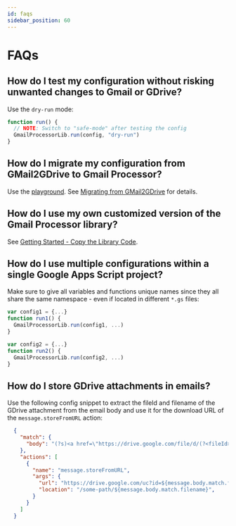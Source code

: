 ```yaml
---
id: faqs
sidebar_position: 60
---
```

# FAQs

## How do I test my configuration without risking unwanted changes to Gmail or GDrive?

Use the `dry-run` mode:

```javascript
function run() {
  // NOTE: Switch to "safe-mode" after testing the config
  GmailProcessorLib.run(config, "dry-run")
}
```

## How do I migrate my configuration from GMail2GDrive to Gmail Processor?

Use the [playground](/playground). See [Migrating from GMail2GDrive](migrating.mdx) for details.

## How do I use my own customized version of the Gmail Processor library?

See [Getting Started - Copy the Library Code](getting-started.mdx#copy-the-library-code-advanced).

## How do I use multiple configurations within a single Google Apps Script project?

Make sure to give all variables and functions unique names since they all share the same namespace - even if located in different `*.gs` files:

```javascript
var config1 = {...}
function run1() {
  GmailProcessorLib.run(config1, ...)
}

var config2 = {...}
function run2() {
  GmailProcessorLib.run(config2, ...)
}
```

## How do I store GDrive attachments in emails?

Use the following config snippet to extract the fileId and filename of the GDrive attachment from the email body and use it for the download URL of the `message.storeFromURL` action:

```json
  {
    "match": {
      "body": "(?s)<a href=\"https://drive.google.com/file/d/(?<fileId>[^/]+)/view\\?usp=drivesdk\".*<span [^>]+>(?<filename>[^<]+)</span>"
    },
    "actions": [
      {
        "name": "message.storeFromURL",
        "args": {
          "url": "https://drive.google.com/uc?id=${message.body.match.fileId}&export=download",
          "location": "/some-path/${message.body.match.filename}",
        }
      }
    ]
  }
```

